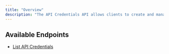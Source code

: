 ```yaml
---
title: "Overview"
description: "The API Credentials API allows clients to create and manage API credentials for accessing Paxos services."
---
```


## Available Endpoints

- [List API Credentials](/api-reference/endpoints/api-credentials/list-api-credentials)